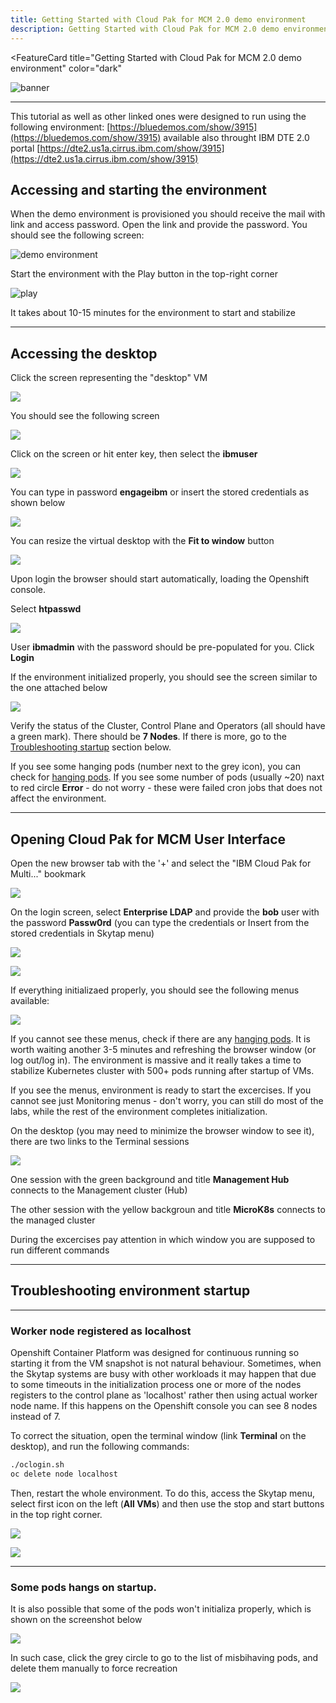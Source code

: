 ```yaml
---
title: Getting Started with Cloud Pak for MCM 2.0 demo environment
description: Getting Started with Cloud Pak for MCM 2.0 demo environment
---
```


<FeatureCard
  title="Getting Started with Cloud Pak for MCM 2.0 demo environment"
  color="dark"
  >

![banner](/images/gettingstarted-banner.jpg)

</FeatureCard>

***

This tutorial as well as other linked ones were designed to run using the following environment: [https://bluedemos.com/show/3915](https://bluedemos.com/show/3915) available also throught IBM DTE 2.0 portal [https://dte2.us1a.cirrus.ibm.com/show/3915](https://dte2.us1a.cirrus.ibm.com/show/3915)

## Accessing and starting the environment

When the demo environment is provisioned you should receive the mail with link and access password. Open the link and provide the password. You should see the following screen:

![demo environment](./images/2020-09-11-10-28-02.png)

Start the environment with the Play button in the top-right corner

![play](images/2020-09-11-10-29-24.png)

It takes about 10-15 minutes for the environment to start and stabilize

***

## Accessing the desktop

  Click the screen representing the "desktop" VM

  ![](images/2020-09-11-10-52-05.png)

  You should see the following screen

  ![](images/2020-09-11-10-55-08.png)

  Click on the screen or hit enter key, then select the **ibmuser**

  ![](images/2020-09-11-11-00-19.png)

  You can type in password **engageibm** or insert the stored credentials as shown below

  ![](images/2020-09-11-11-03-55.png)

  You can resize the virtual desktop with the **Fit to window** button

  ![](images/2020-09-11-11-06-42.png)

  Upon login the browser should start automatically, loading the Openshift console.

  Select **htpasswd**

  ![](images/2020-09-11-11-08-59.png)

  User **ibmadmin** with the password should be pre-populated for you. Click **Login**

  If the environment initialized properly, you should see the screen similar to the one attached below

  ![](images/2020-09-11-11-12-49.png)

  Verify the status of the Cluster, Control Plane and Operators (all should have a green mark). There should be **7 Nodes**. If there is more, go to the [Troubleshooting startup](#troubleshooting-environment-startup) section below.

  If you see some hanging pods (number next to the grey icon), you can check for [hanging pods](#some-pods-hangs-on-startup). If you see some number of pods (usually ~20) naxt to red circle **Error** - do not worry - these were failed cron jobs that does not affect the environment.

***

## Opening Cloud Pak for MCM User Interface

  Open the new browser tab with the '+' and select the "IBM Cloud Pak for Multi..." bookmark

  ![](images/2020-09-11-11-22-49.png)

  On the login screen, select **Enterprise LDAP** and provide the **bob** user with the password **Passw0rd** (you can type the credentials or Insert from the stored credentials in Skytap menu)

  ![](images/2020-10-08-10-44-21.png)

  ![](images/2020-09-11-11-26-04.png)

  If everything initializaed properly, you should see the following menus available:

  ![](images/2020-10-08-10-50-38.png)

  If you cannot see these menus, check if there are any [hanging pods](#some-pods-hangs-on-startup). It is worth waiting another 3-5 minutes and refreshing the browser window (or log out/log in). The environment is massive and it really takes a time to stabilize Kubernetes cluster with 500+ pods running after startup of VMs.

  If you see the menus, environment is ready to start the excercises. If you cannot see just Monitoring menus - don't worry, you can still do most of the labs, while the rest of the environment completes initialization.

  On the desktop (you may need to minimize the browser window to see it), there are two links to the Terminal sessions

  ![](images/2020-09-11-12-13-51.png)

  One session with the green background and title **Management Hub** connects to the Management cluster (Hub)

  The other session with the yellow backgroun and title **MicroK8s** connects to the managed cluster

  During the excercises pay attention in which window you are supposed to run different commands

***

## Troubleshooting environment startup

***

### Worker node registered as localhost

  Openshift Container Platform was designed for continuous running so starting it from the VM snapshot is not natural behaviour. Sometimes, when the Skytap systems are busy with other workloads it may happen that due to some timeouts in the initialization process one or more of the nodes registers to the control plane as 'localhost' rather then using actual worker node name. If this happens on the Openshift console you can see 8 nodes instead of 7.

  To correct the situation, open the terminal window (link **Terminal** on the desktop), and run the following commands:
  
  ```sh
  ./oclogin.sh
  oc delete node localhost
  ```

  Then, restart the whole environment. To do this, access the Skytap menu, select first icon on the left (**All VMs**) and then use the stop and start buttons in the top right corner.

  ![](images/2020-09-19-08-21-51.png)

  ![](images/2020-09-19-08-23-49.png)

***

### Some pods hangs on startup.

  It is also possible that some of the pods won't initializa properly, which is shown on the screenshot below

  ![](images/2020-09-11-11-30-11.png)

  In such case, click the grey circle to go to the list of misbihaving pods, and delete them manually to force recreation

  ![](images/2020-09-11-11-31-09.png)
